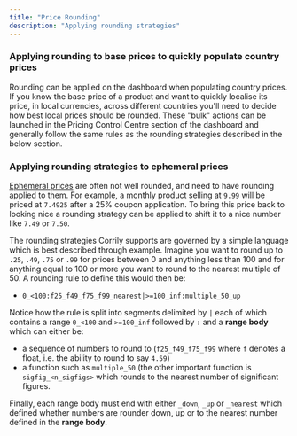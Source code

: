 ```yaml
---
title: "Price Rounding"
description: "Applying rounding strategies"
---
```



### Applying rounding to base prices to quickly populate country prices

Rounding can be applied on the dashboard when populating country prices. If you know the base price of a product and want
to quickly localise its price, in local currencies, across different countries you'll need to decide how best local prices
should be rounded. These "bulk" actions can be launched in the Pricing Control Centre section of the dashboard and generally
follow the same rules as the rounding strategies described in the below section.


### Applying rounding strategies to ephemeral prices

[Ephemeral prices](prices/04_ephemeral-prices) are often not well rounded, and need to have rounding applied to them.
For example, a monthly product selling at `9.99` will be priced at `7.4925` after a 25% coupon application. To bring
this price back to looking nice a rounding strategy can be applied to shift it to a nice number like `7.49` or `7.50`.

The rounding strategies Corrily supports are governed by a simple language which is best described through example.
Imagine you want to round up to `.25`, `.49`, `.75` or `.99` for prices between 0 and anything less than 100 and for
anything equal to 100 or more you want to round to the nearest multiple of 50. A rounding rule to define this would then
be:

- `0_<100:f25_f49_f75_f99_nearest|>=100_inf:multiple_50_up`

Notice how the rule is split into segments delimited by `|` each of which contains a range `0_<100` and `>=100_inf` followed by
`:` and a **range body** which can either be:
- a sequence of numbers to round to (`f25_f49_f75_f99` where `f` denotes a float, i.e. the ability to round to say `4.59`)
- a function such as `multiple_50` (the other important function is `sigfig_<n_sigfigs>` which rounds to the nearest number of
significant figures.

Finally, each range body must end with either `_down`, `_up` or `_nearest` which defined whether numbers are rounder down, up or to the nearest number defined in the **range body**.
